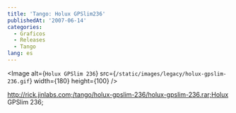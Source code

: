 ```yaml
---
title: 'Tango: Holux GPSlim236'
publishedAt: '2007-06-14'
categories:
  - Graficos
  - Releases
  - Tango
lang: es
---
```


<Image
  alt={`Holux GPSlim 236`}
  src={`/static/images/legacy/holux-gpslim-236.gif`}
  width={180}
  height={100}
/>

http://rick.jinlabs.com;/tango/holux-gpslim-236/holux-gpslim-236.rar;Holux GPSlim 236;
